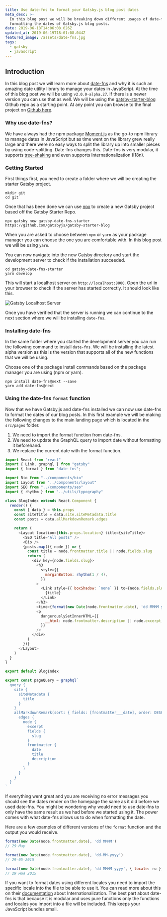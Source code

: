 ```yaml
---
title: Use date-fns to format your Gatsby.js blog post dates
meta_desc: >-
  In this blog post we will be breaking down different usages of date-fns by
  formatting the dates of Gatsby.js blog posts.
date: 2019-06-18T14:06:08.026Z
updated_at: 2019-06-19T18:01:08.044Z
featured_image: /assets/date-fns.jpg
tags:
  - gatsby
  - javascript
---
```

## Introduction

In this blog post we will learn more about [date-fns](https://date-fns.org) and why it is such an amazing date utility library to manage your dates in JavaScript. At the time of this blog post we will be using `v2.0.0-alpha.27`. If there is a newer version you can use that as well. We will be using the [gatsby-starter-blog](https://github.com/gatsbyjs/gatsby-starter-blog) Github repo as a starting point. At any point you can browse to the final project on [Github here](https://github.com/Asjas/gatsby-date-fns-starter).

### Why use date-fns?

We have always had the npm package [Moment.js](https://momentjs.com/) as the go-to npm library to manage dates in JavaScript but as time went on the library grew really large and there were no easy ways to split the library up into smaller pieces by using code-splitting. Date-fns changes this. Date-fns is very modular, it supports [tree-shaking](https://webpack.js.org/guides/tree-shaking/) and even supports Internationalization (I18n).

### Getting Started

First things first, you need to create a folder where we will be creating the starter Gatsby project. 

```sh:title=/
mkdir git
cd git
```

Once that has been done we can use [npx](https://www.bram.us/2017/07/15/introducing-npx-an-npm-package-runner/) to create a new Gatsby project based off the Gatsby Starter Repo.

```sh:title=/git/
npx gatsby new gatsby-date-fns-starter https://github.com/gatsbyjs/gatsby-starter-blog
```

When you are asked to choose between `npm` or `yarn` as your package manager you can choose the one you are comfortable with. In this blog post we will be using `yarn`.

You can now navigate into the new Gatsby directory and start the development server to check if the installation succeeded.

```sh:title=/git/
cd gatsby-date-fns-starter
yarn develop
```

This will start a localhost server on `http://localhost:8000`. Open the url in your browser to check if the server has started correctly. It should look like this.

![Gatsby Localhost Server](/static/gatsby-starter-localhost.jpg)

Once you have verified that the server is running we can continue to the next section where we will be installing `date-fns`.

### Installing date-fns

In the same folder where you started the development server you can run the following command to install `date-fns`. We will be installing the latest alpha version as this is the version that supports all of the new functions that we will be using. 

Choose one of the package install commands based on the package manager you are using (npm or yarn).

```sh:title=/git/gatsby-date-fns-starter
npm install date-fns@next --save
yarn add date-fns@next
```

### Using the date-fns `format` function

Now that we have Gatsby.js and date-fns installed we can now use date-fns to format the dates of our blog posts. In this first example we will be making the following changes to the main landing page which is located in the `src/pages` folder.

1. We need to import the format function from date-fns.
2. We need to update the GraphQL query to import date without formatting it beforehand.
3. We replace the current date with the format function.

```jsx{3,33,64}:title=src/pages/index.js
import React from "react"
import { Link, graphql } from "gatsby"
import { format } from "date-fns";

import Bio from "../components/bio"
import Layout from "../components/layout"
import SEO from "../components/seo"
import { rhythm } from "../utils/typography"

class BlogIndex extends React.Component {
  render() {
    const { data } = this.props
    const siteTitle = data.site.siteMetadata.title
    const posts = data.allMarkdownRemark.edges

    return (
      <Layout location={this.props.location} title={siteTitle}>
        <SEO title="All posts" />
        <Bio />
        {posts.map(({ node }) => {
          const title = node.frontmatter.title || node.fields.slug
          return (
            <div key={node.fields.slug}>
              <h3
                style={{
                  marginBottom: rhythm(1 / 4),
                }}
              >
                <Link style={{ boxShadow: `none` }} to={node.fields.slug}>
                  {title}
                </Link>
              </h3>
              <time>{format(new Date(node.frontmatter.date), 'dd MMMM yyyy')}</time>
              <p
                dangerouslySetInnerHTML={{ 
                  __html: node.frontmatter.description || node.excerpt, 
                }}
              />
            </div>
          )
        })}
      </Layout>
    )
  }
}

export default BlogIndex

export const pageQuery = graphql`
  query {
    site {
      siteMetadata {
        title
      }
    }
    allMarkdownRemark(sort: { fields: [frontmatter___date], order: DESC }) {
      edges {
        node {
          excerpt
          fields {
            slug
          }
          frontmatter {
            date
            title
            description
          }
        }
      }
    }
  }
`
```

If everything went great and you are receiving no error messages you should see the dates render on the homepage the same as it did before we used date-fns. You might be wondering why would need to use date-fns to only have the same result as we had before we started using it. The power comes with what date-fns allows us to do when formatting the date.

Here are a few examples of different versions of the `format` function and the output you would receive.

```js:title=index.js
format(new Date(node.frontmatter.date), 'dd MMMM')
// 29 May

format(new Date(node.frontmatter.date), 'dd-MM-yyyy')
// 29-05-2015

format(new Date(node.frontmatter.date), 'dd MMMM yyyy', { locale: ru })
// 29 мая 2015
```

If you want to format dates using different locales you need to import the specific locale into the file to be able to use it. You can read more about this on their [documentation](https://date-fns.org/v2.0.0-alpha.27/docs/I18n) about Internationalization. The best part about date-fns is that because it is modular and uses pure functions only the functions and locales you import into a file will be included. This keeps your JavaScript bundles small.
